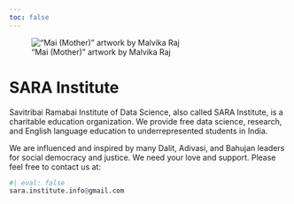 ```yaml
---
toc: false
---
```


!["Mai (Mother)" artwork by Malvika Raj](images/sa.jpg)

# SARA Institute

Savitribai Ramabai Institute of Data Science, also called SARA Institute, is a charitable education organization. We provide free data science, research, and English language education to underrepresented students in India.

We are influenced and inspired by many Dalit, Adivasi, and Bahujan leaders for social democracy and justice. We need your love and support. Please feel free to contact us at:

```r
#| eval: false
sara.institute.info@gmail.com
```
